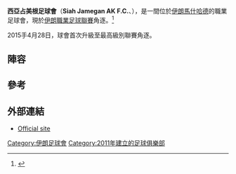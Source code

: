 {{Infobox football club
| clubname  = 西亞占美根
| image     =
| fullname  = Siah Jamegan Aboumoslem<br> Khorasan Football Club
| nickname  = 
| shortname = 
| founded   = {{Start date and age|2011}}
| dissolved = 
| ground    = [[Samen_Stadium|Samen Stadium]]
| capacity  = 35,000
| owner     = Mohammad Reza Abbasi
| chairman  = Alireza Abbasi
| mgrtitle  = 主教練
| manager   = [[Khodadad_Azizi|Khodadad Azizi]]  
| league    = [[伊朗足球甲級聯賽|伊朗足球甲級聯賽]]
| season    = 2017–18
| position  = 伊朗職，第 16 位（降級）
| pattern_la1=_redlines|pattern_b1=_blackstripes|pattern_ra1=_redlines|pattern_sh1=_red stripes|leftarm1=000000|body1=CC0000| rightarm1=000000|shorts1=000000|socks1=000000|
| pattern_la2   = _whitelines
| pattern_b2    = _blackstripes
| pattern_ra2   = _whitelines
| leftarm2      = 000000
| body2         = FFFFFF
| rightarm2     = 000000
| shorts2       = 000000
| socks2        = FFFFFF
| website        = http://www.mashhadfc.com
}}
'''西亞占美根足球會'''（'''Siah Jamegan AK F.C.'''、{{lang-fa|باشگاه فوتبال سیاه‌جامگان ابومسلم خراسان }}），是一間位於[[伊朗|伊朗]][[馬什哈德|馬什哈德]]的職業足球會，現於[[伊朗職業足球聯賽|伊朗職業足球聯賽]]角逐。<ref>{{Cite web |url=http://footballitarin.com/link_page.php?id=218460 |title=存档副本 |accessdate=2017-01-19 |archive-date=2017-10-15 |archive-url=https://web.archive.org/web/20171015150436/http://footballitarin.com/link_page.php?id=218460 |dead-url=no }}</ref>

2015手4月28日，球會首次升級至最高級別聯賽角逐。

== 陣容 ==
{{Updated|2016年7月1日}}
{{Fs start}}
{{Fs player|no=1 |nat=BRA|pos=GK|name=[[Andrey_Nazário_Afonso|Andrey Nazário]]}}
{{Fs player|no=4 |nat=IRN|pos=DF|name=[[Mohammadreza_Khanzadeh|Mohammadreza Khanzadeh]]}}
{{Fs player|no=5 |nat=IRN|pos=DF|name=[[Alireza_Nourmohammadi|Alireza Nourmohammadi]]|other=[[Captain_(association_football)|Captain]]}}
{{Fs player|no=6 |nat=IRN|pos=DF|name=[[Meysam_Hosseini|Meysam Hosseini]]}}
{{Fs player|no=7 |nat=IRN|pos=MF|name=[[Asghar_Jafari|Asghar Jafari]]}}
{{Fs player|no=8 |nat=IRN|pos=MF|name=[[Amir_Hossein_Hatamloo|Amir Hossein Hatamloo]]}}
{{Fs player|no=9 |nat=IRN|pos=FW|name=[[Reza_Darvishi|Reza Darvishi]]}}
{{Fs player|no=10|nat=IRN|pos=MF|name=[[Ayoub_Kalantari|Ayoub Kalantari]]}}
{{Fs player|no=11|nat=IRN|pos=FW|name=[[Abbas_Asgari|Abbas Asgari]]}}
{{Fs player|no=12|nat=IRN|pos=GK|name=[[Morteza_Ghadimipour|Morteza Ghadimipour]] <sup>'''U23'''</sup>}}
{{Fs player|no=14|nat=IRN|pos=MF|name=[[Hamidreza_Aliasgari|Hamidreza Aliasgari]]}}
{{Fs player|no=15|nat=IRN|pos=MF|name=[[Reza_Sharbati|Reza Sharbati]] <sup>'''U23'''</sup>}}
{{Fs player|no=16|nat=IRN|pos=MF|name=[[Farshad_Hashemi|Farshad Hashemi]] <sup>'''U23'''</sup>}}
{{Fs mid}}
{{Fs player|no=17|nat=Ivory Coast|pos=FW|name=[[Moussa_Traoré_(footballer,_born_1990)|Moussa Traore]]}}
{{Fs player|no=18|nat=IRN|pos=DF|name=[[Amir_Hossein_Sedghi|Amir Hossein Sedghi]] <sup>'''U21'''</sup>}}
{{Fs player|no=19|nat=IRN|pos=FW|name=[[Vahid_Najafi|Vahid Najafi]]<sup>'''U23'''</sup>}}
{{Fs player|no=20|nat=IRN|pos=DF|name=[[Mostafa_Ahmadi_(footballer)|Mostafa Ahmadi]]}}
{{Fs player|no=21|nat=IRN|pos=GK|name=[[Mohammad_Nasseri|Mohammad Nasseri]]}}
{{Fs player|no=22|nat=IRN|pos=FW|name=[[Amir_Hossein_Moosazadeh|Amir Hossein Moosazadeh]]}}
{{Fs player|no=23|nat=IRN|pos=FW|name=[[Amin_Shojaeian|Amin Shojaeian]]}}
{{Fs player|no=24|nat=IRN|pos=FW|name=[[Morteza_Ranjbar|Morteza Ranjbar]]}}
{{Fs player|no=25|nat=ROU|pos=GK|name=[[Cristian_Bălgrădean|Cristian Bălgrădean]]}}
{{Fs player|no=26|nat=IRN|pos=MF|name=[[Mohammad_Amin_Rezaei|Mohammad Amin Rezaei]] <sup>'''U21'''</sup>}}
{{Fs player|no=27|nat=IRN|pos=FW|name=[[Rouhollah_Seifollahi|Rouhollah Seifollahi]]}}
{{Fs player|no=33|nat=IRN|pos=GK|name=[[Matin_Safaeian|Matin Safaeian]] <sup>'''U21'''</sup>}}
{{Fs player|no=55|nat=IRN|pos=DF|name=[[Mohsen_Aghaei|Mohsen Aghaei]] <sup>'''U21'''</sup>}}
{{Fs end}}

== 參考 ==
{{reflist}}

== 外部連結 ==
* [https://web.archive.org/web/20150704034712/http://www.siahjamegan-abomoslem.ir/fc_index/ Official site]

[[Category:伊朗足球會|Category:伊朗足球會]]
[[Category:2011年建立的足球俱樂部|Category:2011年建立的足球俱樂部]]